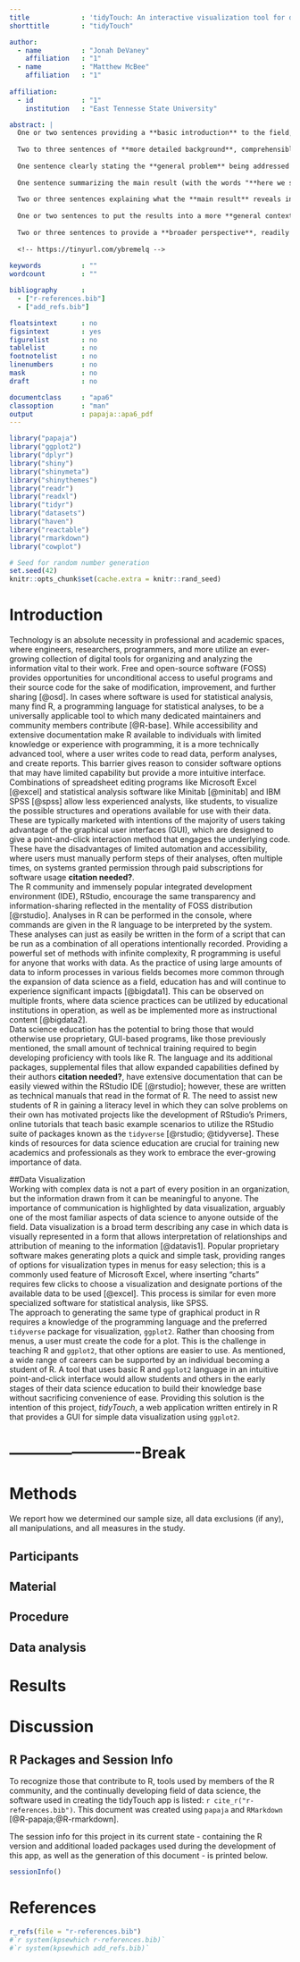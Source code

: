 ```yaml
---
title             : 'tidyTouch: An interactive visualization tool for data science education'
shorttitle        : "tidyTouch"

author: 
  - name          : "Jonah DeVaney"
    affiliation   : "1"
  - name          : "Matthew McBee"
    affiliation   : "1"
    
affiliation:
  - id            : "1"
    institution   : "East Tennesse State University"

abstract: |
  One or two sentences providing a **basic introduction** to the field,  comprehensible to a scientist in any discipline.
  
  Two to three sentences of **more detailed background**, comprehensible  to scientists in related disciplines.
  
  One sentence clearly stating the **general problem** being addressed by  this particular study.
  
  One sentence summarizing the main result (with the words "**here we show**" or their equivalent).
  
  Two or three sentences explaining what the **main result** reveals in direct comparison to what was thought to be the case previously, or how the  main result adds to previous knowledge.
  
  One or two sentences to put the results into a more **general context**.
  
  Two or three sentences to provide a **broader perspective**, readily comprehensible to a scientist in any discipline.
  
  <!-- https://tinyurl.com/ybremelq -->
  
keywords          : ""
wordcount         : ""

bibliography      : 
  - ["r-references.bib"]
  - ["add_refs.bib"]

floatsintext      : no
figsintext        : yes
figurelist        : no
tablelist         : no
footnotelist      : no
linenumbers       : no
mask              : no
draft             : no

documentclass     : "apa6"
classoption       : "man"
output            : papaja::apa6_pdf
---
```


```r
library("papaja")
library("ggplot2")
library("dplyr")
library("shiny")
library("shinymeta")
library("shinythemes")
library("readr")
library("readxl")
library("tidyr")
library("datasets")
library("haven")
library("reactable")
library("rmarkdown")
library("cowplot")
```

```r
# Seed for random number generation
set.seed(42)
knitr::opts_chunk$set(cache.extra = knitr::rand_seed)
```

# Introduction  
Technology is an absolute necessity in professional and academic spaces, where engineers, researchers, programmers, and more utilize an ever-growing collection of digital tools for organizing and analyzing the information vital to their work. Free and open-source software (FOSS) provides opportunities for unconditional access to useful programs and their source code for the sake of modification, improvement, and further sharing [@osd]. In cases where software is used for statistical analysis, many find R, a programming language for statistical analyses, to be a universally applicable tool to which many dedicated maintainers and community members contribute [@R-base]. While accessibility and extensive documentation make R available to individuals with limited knowledge or experience with programming, it is a more technically advanced tool, where a user writes code to read data, perform analyses, and create reports. This barrier gives reason to consider software options that may have limited capability but provide a more intuitive interface.  
Combinations of spreadsheet editing programs like Microsoft Excel [@excel] and statistical analysis software like Minitab [@minitab] and IBM SPSS [@spss] allow less experienced analysts, like students, to visualize the possible structures and operations available for use with their data. These are typically marketed with intentions of the majority of users taking advantage of the graphical user interfaces (GUI), which are designed to give a point-and-click interaction method that engages the underlying code. These have the disadvantages of limited automation and accessibility, where users must manually perform steps of their analyses, often multiple times, on systems granted permission through paid subscriptions for software usage **citation needed?**.  
The R community and immensely popular integrated development environment (IDE), RStudio, encourage the same transparency and information-sharing reflected in the mentality of FOSS distribution [@rstudio]. Analyses in R can be performed in the console, where commands are given in the R language to be interpreted by the system. These analyses can just as easily be written in the form of a script that can be run as a combination of all operations intentionally recorded. Providing a powerful set of methods with infinite complexity, R programming is useful for anyone that works with data. As the practice of using large amounts of data to inform processes in various fields becomes more common through the expansion of data science as a field, education has and will continue to experience significant impacts [@bigdata1]. This can be observed on multiple fronts, where data science practices can be utilized by educational institutions in operation, as well as be implemented more as instructional content [@bigdata2].  
Data science education has the potential to bring those that would otherwise use proprietary, GUI-based programs, like those previously mentioned, the small amount of technical training required to begin developing proficiency with tools like R. The language and its additional packages, supplemental files that allow expanded capabilities defined by their authors **citation needed?**, have extensive documentation that can be easily viewed within the RStudio IDE [@rstudio]; however, these are written as technical manuals that read in the format of R. The need to assist new students of R in gaining a literacy level in which they can solve problems on their own has motivated projects like the development of RStudio's Primers, online tutorials that teach basic example scenarios to utilize the RStudio suite of packages known as the `tidyverse` [@rstudio; @tidyverse]. These kinds of resources for data science education are crucial for training new academics and professionals as they work to embrace the ever-growing importance of data.  

##Data Visualization  
Working with complex data is not a part of every position in an organization, but the information drawn from it can be meaningful to anyone. The importance of communication is highlighted by data visualization, arguably one of the most familiar aspects of data science to anyone outside of the field. Data visualization is a broad term describing any case in which data is visually represented in a form that allows interpretation of relationships and attribution of meaning to the information [@datavis1]. Popular proprietary software makes generating plots a quick and simple task, providing ranges of options for visualization types in menus for easy selection; this is a commonly used feature of Microsoft Excel, where inserting "charts" requires few clicks to choose a visualization and designate portions of the available data to be used [@excel]. This process is similar for even more specialized software for statistical analysis, like SPSS.  
The approach to generating the same type of graphical product in R requires a knowledge of the programming language and the preferred `tidyverse` package for visualization, `ggplot2`. Rather than choosing from menus, a user must create the code for a plot. This is the challenge in teaching R and `ggplot2`, that other options are easier to use. As mentioned, a wide range of careers can be supported by an individual becoming a student of R. A tool that uses basic R and `ggplot2` language in an intuitive point-and-click interface would allow students and others in the early stages of their data science education to build their knowledge base without sacrificing convenience of ease. Providing this solution is the intention of this project, *tidyTouch*, a web application written entirely in R that provides a GUI for simple data visualization using `ggplot2`.

# -------------------------Break
# Methods
We report how we determined our sample size, all data exclusions (if any), all manipulations, and all measures in the study. <!-- 21-word solution (Simmons, Nelson & Simonsohn, 2012; retrieved from http://ssrn.com/abstract=2160588) -->

## Participants

## Material

## Procedure

## Data analysis

# Results

# Discussion

## R Packages and Session Info  
To recognize those that contribute to R, tools used by members of the R community, and the continually developing field of data science, the software used in creating the tidyTouch app is listed: `r cite_r("r-references.bib")`. This document was created using `papaja` and `RMarkdown` [@R-papaja;@R-rmarkdown].

The session info for this project in its current state - containing the R version and additional loaded packages used during the development of this app, as well as the generation of this document - is printed below.
```r
sessionInfo()
```


\newpage

# References
```r
r_refs(file = "r-references.bib")
#`r system(kpsewhich r-references.bib)`
#`r system(kpsewhich add_refs.bib)`
```

\begingroup
\setlength{\parindent}{-0.5in}
\setlength{\leftskip}{0.5in}

<div id="refs" custom-style="Bibliography"></div>
\endgroup
